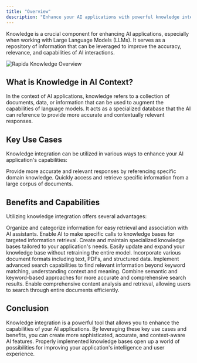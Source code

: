 ```yaml
---
title: "Overview"
description: "Enhance your AI applications with powerful knowledge integration"
---
```


Knowledge is a crucial component for enhancing AI applications, especially when working with Large Language Models (LLMs). It serves as a repository of information that can be leveraged to improve the accuracy, relevance, and capabilities of AI interactions.

![Rapida Knowledge Overview](/images/knowledge/overview.png)

## What is Knowledge in AI Context?

In the context of AI applications, knowledge refers to a collection of documents, data, or information that can be used to augment the capabilities of language models. It acts as a specialized database that the AI can reference to provide more accurate and contextually relevant responses.

## Key Use Cases

Knowledge integration can be utilized in various ways to enhance your AI application's capabilities:

<CardGroup cols={2}>
  <Card title="Contextual Responses" icon="comments">
    Provide more accurate and relevant responses by referencing specific domain knowledge.
  </Card>

  <Card title="Information Retrieval" icon="database">
    Quickly access and retrieve specific information from a large corpus of documents.
  </Card>
</CardGroup>

## Benefits and Capabilities

Utilizing knowledge integration offers several advantages:

<CardGroup cols={2}>
  <Card title="Tag Solutions" icon="tags">
    Organize and categorize information for easy retrieval and association with
    AI assistants.
  </Card>
  <Card title="Tool Calls" icon="wrench">
    Enable AI to make specific calls to knowledge bases for targeted information
    retrieval.
  </Card>
  <Card title="Custom Knowledge Bases" icon="book">
    Create and maintain specialized knowledge bases tailored to your
    application's needs.
  </Card>
  <Card title="Dynamic Updates" icon="sync">
    Easily update and expand your knowledge base without retraining the entire
    model.
  </Card>
  <Card title="Multi-format Support" icon="file-alt">
    Incorporate various document formats including text, PDFs, and structured
    data.
  </Card>
  <Card title="Semantic Search" icon="brain">
    Implement advanced search capabilities to find relevant information beyond
    keyword matching, understanding context and meaning.
  </Card>

<Card title="Hybrid Search" icon="code-merge">
  Combine semantic and keyword-based approaches for more accurate and
  comprehensive search results.
</Card>

  <Card title="Full Text Search" icon="search">
    Enable comprehensive content analysis and retrieval, allowing users to
    search through entire documents efficiently.
  </Card>
</CardGroup>

## Conclusion

Knowledge integration is a powerful tool that allows you to enhance the capabilities of your AI applications. By leveraging these key use cases and benefits, you can create more sophisticated, accurate, and context-aware AI features. Properly implemented knowledge bases open up a world of possibilities for improving your application's intelligence and user experience.
